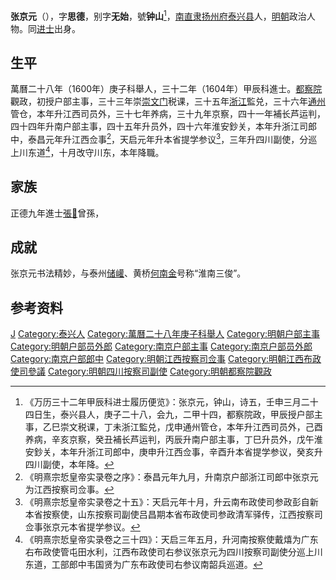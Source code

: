 {{Otheruses|other=名为张思德的其他人物|张思德}}

'''张京元'''（{{bd|？||？|catIdx=}}），字'''思德'''，别字'''无始'''，號'''钟山'''<ref>《万历三十二年甲辰科进士履历便览》：张京元，钟山，诗五，壬申三月二十四日生，泰兴县人，庚子二十八，会九，二甲十四，都察院政，甲辰授户部主事，乙巳崇文税课，丁未浙江監兑，戊申通州管仓，本年升江西司员外，己酉养病，辛亥京察，癸丑補长芦运判，丙辰升南户部主事，丁巳升员外，戊午淮安鈔关，本年升浙江司郎中，庚申升江西佥事，辛酉升本省提学参议，癸亥升四川副使，本年降。</ref>，[[南直隶|南直隶]][[扬州府|扬州府]][[泰兴县|泰兴县]]人，[[明朝|明朝]]政治人物。同[[进士|进士]]出身。

== 生平 ==
萬曆二十八年（1600年）庚子科舉人，三十二年（1604年）甲辰科進士。[[都察院|都察院]]觀政，初授户部主事，三十三年崇[[崇文门|崇文门]]税课，三十五年[[浙江|浙江]]監兑，三十六年[[通州|通州]]管仓，本年升江西司员外，三十七年养病，三十九年京察，四十一年補长芦运判，四十四年升南户部主事，四十五年升员外，四十六年淮安鈔关，本年升浙江司郎中，泰昌元年升江西佥事<ref>《明熹宗悊皇帝实录卷之序》：泰昌元年九月，升南京户部浙江司郎中张京元为江西按察司佥事。</ref>，天启元年升本省提学参议<ref>《明熹宗悊皇帝实录卷之十五》：天启元年十月，升云南布政使司参政彭自新本省按察使，山东按察司副使吕昌期本省布政使司参政清军驿传，江西按察司佥事张京元本省提学参议。</ref>，三年升四川副使，分巡上川东道<ref>《明熹宗悊皇帝实录卷之三十四》：天启三年五月，升河南按察使戴熺为广东右布政使管屯田水利，江西布政使司右参议张京元为四川按察司副使分巡上川东道，工部郎中韦国贤为广东布政使司右参议南韶兵巡道。</ref>，十月改守川东，本年降職。

== 家族 ==
正德九年進士[[張𦒎|張𦒎]]曾孫，

== 成就 ==
张京元书法精妙，与泰州[[储巏|储巏]]、黄桥[[何南金|何南金]]号称“淮南三俊”。

==参考资料==
{{reflist}}

{{萬曆三十二年甲辰科殿試金榜}}

{{Authority control}}

{{DEFAULTSORT:}}
[[Category:张姓|J]]
[[Category:泰兴人|Category:泰兴人]]
[[Category:萬曆二十八年庚子科舉人|Category:萬曆二十八年庚子科舉人]]
[[Category:明朝户部主事|Category:明朝户部主事]]
[[Category:明朝户部员外郎|Category:明朝户部员外郎]]
[[Category:南京户部主事|Category:南京户部主事]]
[[Category:南京户部员外郎|Category:南京户部员外郎]]
[[Category:南京户部郎中|Category:南京户部郎中]]
[[Category:明朝江西按察司佥事|Category:明朝江西按察司佥事]]
[[Category:明朝江西布政使司參議|Category:明朝江西布政使司參議]]
[[Category:明朝四川按察司副使|Category:明朝四川按察司副使]]
[[Category:明朝都察院觀政|Category:明朝都察院觀政]]


{{明朝人物小作品}}